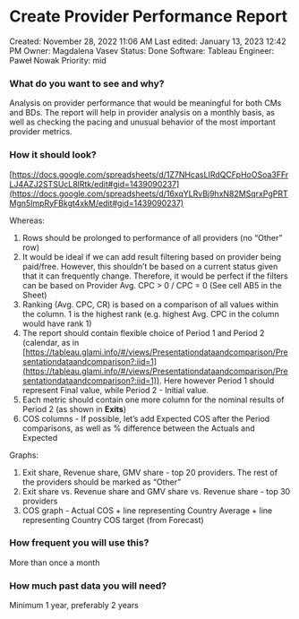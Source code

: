 # Create Provider Performance Report

Created: November 28, 2022 11:06 AM
Last edited: January 13, 2023 12:42 PM
Owner: Magdalena Vasev
Status: Done
Software: Tableau
Engineer: Paweł Nowak
Priority: mid

### What do you want to see and why?

Analysis on provider performance that would be meaningful for both CMs and BDs. The report will help in provider analysis on a monthly basis, as well as checking the pacing and unusual behavior of the most important provider metrics.

### How it should look?

[https://docs.google.com/spreadsheets/d/1Z7NHcasLIRdQCFpHoOSoa3FFrLJ4AZJ2STSUcL8lRtk/edit#gid=1439090237](https://docs.google.com/spreadsheets/d/16xqYLRvBj9hxN82MSqrxPgPRTMgn5ImpRyFBkgt4xkM/edit#gid=1439090237) 

Whereas:

1. Rows should be prolonged to performance of all providers (no “Other” row)
2. It would be ideal if we can add result filtering based on provider being paid/free. However, this shouldn’t be based on a current status given that it can frequently change. Therefore, it would be perfect if the filters can be based on Provider Avg. CPC > 0 / CPC = 0 (See cell AB5 in the Sheet)
3. Ranking (Avg. CPC, CR) is based on a comparison of all values within the column. 1 is the highest rank (e.g. highest Avg. CPC in the column would have rank 1)
4. The report should contain flexible choice of Period 1 and Period 2 (calendar, as in [https://tableau.glami.info/#/views/Presentationdataandcomparison/Presentationdataandcomparison?:iid=1](https://tableau.glami.info/#/views/Presentationdataandcomparison/Presentationdataandcomparison?:iid=1)). Here however Period 1 should represent Final value, while Period 2 - Initial value. 
5. Each metric should contain one more column for the nominal results of Period 2 (as shown in **Exits**)
6. COS columns - If possible, let’s add Expected COS after the Period comparisons, as well as % difference between the Actuals and Expected

Graphs:

1. Exit share, Revenue share, GMV share - top 20 providers. The rest of the providers should be marked as “Other”
2. Exit share vs. Revenue share and GMV share vs. Revenue share - top 30 providers
3. COS graph - Actual COS + line representing Country Average + line representing Country COS target (from Forecast)

### How frequent you will use this?

More than once a month

### How much past data you will need?

Minimum 1 year, preferably 2 years